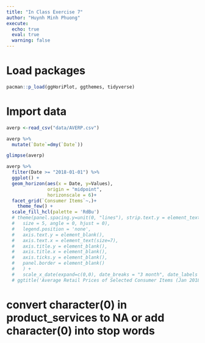 ```yaml
---
title: "In Class Exercise 7"
author: "Huynh Minh Phuong"
execute:
  echo: true
  eval: true
  warning: false
---
```


# Load packages

```r
pacman::p_load(ggHoriPlot, ggthemes, tidyverse)
```

# Import data

```r
averp <-read_csv("data/AVERP.csv")
```

```r
averp %>% 
  mutate(`Date`=dmy(`Date`))

glimpse(averp)
```

```r
averp %>% 
  filter(Date >= "2018-01-01") %>%
  ggplot() +
  geom_horizon(aes(x = Date, y=Values),
               origin = "midpoint",
               horizonscale = 6)+
  facet_grid(`Consumer Items`~.)+
    theme_few() +
  scale_fill_hcl(palette = 'RdBu')
  # theme(panel.spacing.y=unit(0, "lines"), strip.text.y = element_text(
  #   size = 5, angle = 0, hjust = 0),
  #   legend.position = 'none',
  #   axis.text.y = element_blank(),
  #   axis.text.x = element_text(size=7),
  #   axis.title.y = element_blank(),
  #   axis.title.x = element_blank(),
  #   axis.ticks.y = element_blank(),
  #   panel.border = element_blank()
  #   ) +
  #   scale_x_date(expand=c(0,0), date_breaks = "3 month", date_labels = "%b%y") +
  # ggtitle('Average Retail Prices of Selected Consumer Items (Jan 2018 to Dec 2022)')
```

# convert character(0) in product_services to NA or add character(0) into stop words
